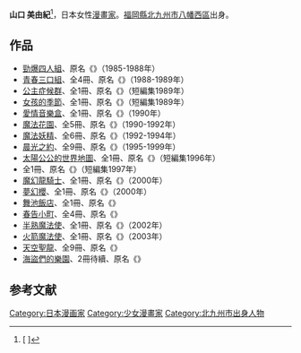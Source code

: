 {{japanese|japanese=山口 美由紀|kana=やまぐち みゆき|romaji=Yamaguchi Miyuki}}{{漫畫}}
'''山口 美由紀'''{{BD||6月29日}}<ref>[{{Cite web |url=http://www.hakusensha.co.jp/artist/profile.php?artistname=%8ER%8C%FB%94%FC%97R%8BI&artistname2=%82%E2%82%DC%82%AE%82%BF%82%DD%82%E4%82%AB&keyword=%82%E2&home=%95%9F%89%AA%8C%A7&birthday=6%8C%8E29%93%FA&bloodtype=A%8C%5E&debut=1983%94N%81u%89%D4%82%C6%82%E4%82%DF%81v9%8C%8E%91%E5%91%9D%8A%A7%8D%86%81w%82%B7%82%AB%82%E1%82%F1%82%BE%82%E9%81%9A%83%89%83%89%83o%83C%81x |script-title=ja:作家データベース |access-date=2008-05-06 |archive-date=2011-05-22 |archive-url=https://web.archive.org/web/20110522163228/http://www.hakusensha.co.jp/artist/profile.php?artistname=%8ER%8C%FB%94%FC%97R%8BI&artistname2=%82%E2%82%DC%82%AE%82%BF%82%DD%82%E4%82%AB&keyword=%82%E2&home=%95%9F%89%AA%8C%A7&birthday=6%8C%8E29%93%FA&bloodtype=A%8C%5E&debut=1983%94N%81u%89%D4%82%C6%82%E4%82%DF%81v9%8C%8E%91%E5%91%9D%8A%A7%8D%86%81w%82%B7%82%AB%82%E1%82%F1%82%BE%82%E9%81%9A%83%89%83%89%83o%83C%81x }} {{lang|ja|作家データベース}}]</ref>，日本女性[[漫畫家|漫畫家]]。[[福岡縣|福岡縣]][[北九州市|北九州市]][[八幡西區|八幡西區]]出身。

==作品==
* [[勁爆四人組|勁爆四人組]]、原名《{{lang|ja|V-K☆カンパニー}}》（1985-1988年）
* [[青春三口組|青春三口組]]、全4冊、原名《{{lang|ja|ダンガン×ヒーロー}}》（1988-1989年）
* [[公主症候群|公主症候群]]、全1冊、原名《{{lang|ja|プリンセス症候群（シンドローム）}}》（短編集1989年）
* [[女孩的季節|女孩的季節]]、全1冊、原名《{{lang|ja|おんなのこ季節（シーズン）}}》（短編集1989年）
* [[愛情音樂盒|愛情音樂盒]]、全1冊、原名《{{lang|ja|音匣（オルゴール）ガーデン}}》（1990年）
* [[魔法花園|魔法花園]]、全5冊、原名《{{lang|ja|フィーメンニンは謳う}}》（1990-1992年）
* [[魔法妖精|魔法妖精]]、全6冊、原名《{{lang|ja|タッジー・マッジー}}》（1992-1994年）
* [[晨光之約|晨光之約]]、全9冊、原名《{{lang|ja|朝からピカ☆ピカ}}》（1995-1999年）
* [[太陽公公的世界地圖|太陽公公的世界地圖]]、全1冊、原名《{{lang|ja|おひさまの世界地図}}》（短編集1996年）
* 全1冊、原名《{{lang|ja|サウスプリンス☆ノースプリンセス}}》（短編集1997年）
* [[魔幻龍騎士|魔幻龍騎士]]、全1冊、原名《{{lang|ja|ドラゴン・ナイト}}》（2000年）
* [[夢幻櫻|夢幻櫻]]、全1冊、原名《{{lang|ja|ひとゆり峠}}》（2000年）
* [[舞池飯店|舞池飯店]]、全1冊、原名《{{lang|ja|踊り場ホテル}}》
* [[春告小町|春告小町]]、全4冊、原名《{{lang|ja|春告小町}}》
* [[半熟魔法使|半熟魔法使]]、全1冊、原名《{{lang|ja|マジック☆マイスター}}》（2002年）
* [[火箭魔法使|火箭魔法使]]、全1冊、原名《{{lang|ja|ロケット☆マイスター －マジック☆マイスターシリーズ２－}}》（2003年）
* [[天空聖龍|天空聖龍]]、全9冊、原名《{{lang|ja|天空聖龍〜イノセント・ドラゴン〜}}》
* [[海盜們的樂園|海盜們的樂園]]、2冊待續、原名《{{lang|ja|パラダイス・パイレーツ}}》

==参考文献==
<div class="references-small">
<references />
</div>

{{DEFAULTSORT:Yamaguchi Miyuki}}
[[Category:日本漫画家|Category:日本漫画家]]
[[Category:少女漫畫家|Category:少女漫畫家]] 
[[Category:北九州市出身人物|Category:北九州市出身人物]]